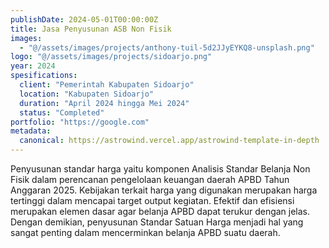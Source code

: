 ```yaml
---
publishDate: 2024-05-01T00:00:00Z
title: Jasa Penyusunan ASB Non Fisik
images: 
  - "@/assets/images/projects/anthony-tuil-5d2JJyEYKQ8-unsplash.png"
logo: "@/assets/images/projects/sidoarjo.png"
year: 2024
spesifications:
  client: "Pemerintah Kabupaten Sidoarjo"
  location: "Kabupaten Sidoarjo"
  duration: "April 2024 hingga Mei 2024"
  status: "Completed"
portfolio: "https://google.com"
metadata:
  canonical: https://astrowind.vercel.app/astrowind-template-in-depth
---
```


Penyusunan standar harga yaitu komponen Analisis Standar Belanja Non Fisik dalam perencanan pengelolaan keuangan daerah APBD Tahun Anggaran 2025. Kebijakan terkait harga yang digunakan merupakan harga tertinggi dalam mencapai target output kegiatan. Efektif dan efisiensi merupakan elemen dasar agar belanja APBD dapat terukur dengan jelas. Dengan demikian, penyusunan Standar Satuan Harga menjadi hal yang sangat penting dalam mencerminkan belanja APBD suatu daerah.
